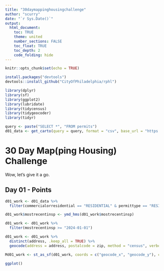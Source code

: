 ```yaml
---
title: "30daymappinghousingchallenge"
author: "scurry"
date: "`r Sys.Date()`"
output:
  html_document:
    toc: TRUE
    theme: united
    number_sections: FALSE
    toc_float: TRUE
    toc_depth: 2
    code_folding: hide
---
```


```r
knitr::opts_chunk$set(echo = TRUE)

install.packages("devtools")
devtools::install_github("CityOfPhiladelphia/rphl")

library(dplyr)
library(sf)
library(ggplot2)
library(lubridate)
library(tidycensus)
library(tidygeocoder)
library(tidyr)

```

```r

query <- paste("SELECT *", "FROM permits")
d01_data <- get_carto(query = query, format = "csv", base_url = "https://phl.carto.com/api/v2/sql", stringsAsFactors = FALSE)


```

# 30 Day Map(ping Housing) Challenge

Wow, let's give it a go. 

## Day 01 - Points

```r

d01_work <- d01_data %>%
  filter(commercialorresidential == "RESIDENTIAL" & permittype == "RESIDENTIAL BUILDING")

d01_work$mostrecentinsp <- ymd_hms(d01_work$mostrecentinsp)

d01_work <- d01_work %>%
  filter(mostrecentinsp >= "2024-01-01")

d01_work <- d01_work %>%
  distinct(address, .keep_all = TRUE) %>%
  geocode(address = address, postalcode = zip, method = "census", verbose = TRUE)

Md01_work <- st_as_sf(d01_work, coords = c("geocode_x", "geocode_y"), crs = )

```

```r

ggplot()

```

